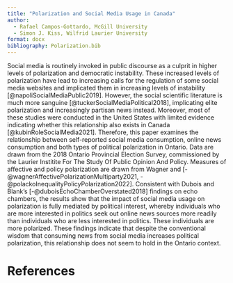 ```yaml
---
title: "Polarization and Social Media Usage in Canada"
author: 
  - Rafael Campos-Gottardo, McGill University
  - Simon J. Kiss, Wilfrid Laurier University
format: docx
bibliography: Polarization.bib
---
```


Social media is routinely invoked in public discourse as a culprit in higher levels of polarization and democratic instability. These increased levels of polarization have lead to increasing calls for the regulation of some social media websites and implicated them in increasing levels of instability [@napoliSocialMediaPublic2019]. However, the social scientific literature is much more sanguine [@tuckerSocialMediaPolitical2018], implicating elite polarization and increasingly partisan news instead. Moreover, most of these studies were conducted in the United States with limited evidence indicating whether this relationship also exists in Canada [@kubinRoleSocialMedia2021]. Therefore, this paper examines the relationship between self-reported social media consumption, online news consumption and both types of political polarization in Ontario. Data are drawn from the 2018 Ontario Provincial Election Survey, commissioned by the Laurier Institite For The Study Of Public Opinion And Policy. Measures of affective and policy polarization are drawn from Wagner and [-@wagnerAffectivePolarizationMultiparty2021, -@polackoInequalityPolicyPolarization2022]. Consistent with Dubois and Blank's [-@duboisEchoChamberOverstated2018] findings on echo chambers, the results show that the impact of social media usage on polarization is fully mediated by political interest, whereby individuals who are more interested in politics seek out online news sources more readily than individuals who are less interested in politics. These individuals are more polarized. These findings indicate that despite the conventional wisdom that consuming news from social media increases political polarization, this relationship does not seem to hold in the Ontario context. 

# References
